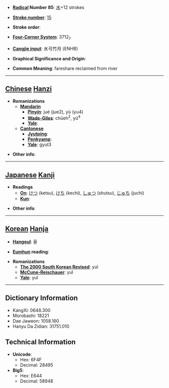 * '''[[Wiktionary:Chinese radical index| Radical]] Number 85''': [[Wiktionary:Chinese radical index 水|水]]+12 strokes

* '''[[Wiktionary:Chinese total strokes index|Stroke number]]''': [[Wiktionary:Chinese total strokes index 15|15]]

* '''Stroke order''': 

* '''[[Wiktionary:Chinese four corner index|Four-Corner System]]''': 3712<sub>7</sub>

* '''[[Wiktionary:Chinese Cangjie index|Cangjie input]]''': 水弓竹月 (ENHB)

* '''Graphical Significance and Origin''': 

* '''Common Meaning''': fareshare reclaimed from river

----

== [[Chinese]] [[Hanzi]] ==

* '''Romanizations'''
** '''[[Mandarin]]'''
*** '''[[Pinyin]]''': jué (jue2), yù (yu4)
*** '''[[Wade-Giles]]''': chüeh<sup>2</sup>, yü<sup>4</sup>
*** '''[[Yale]]''': 
** '''[[Cantonese]]'''
*** '''[[Jyutping]]''':
*** '''[[Penkyamp]]''': 
*** '''[[Yale]]''': gyut3

* '''Other info''': 

----

== [[Japanese]] [[Kanji]] ==

* '''Readings'''
** '''[[On]]''': [[けつ]] (ketsu), [[けち]] (kechi), [[しゅつ]] (shutsu), [[じゅち]] (juchi)
** '''[[Kun]]''': 

* '''Other info''':  

----

== [[Korean]] [[Hanja]] ==

* '''[[Hangeul]]''': 율

* '''[[Eumhun]] reading''': 

* '''Romanizations'''
** '''[[The 2000 South Korean Revised Romanization|The 2000 South Korean Revised]]''': yul
** '''[[McCune-Reischauer]]''': yul
** '''[[Yale]]''': yul

----

== Dictionary Information ==

* KangXi: 0648.300
* Morobashi: 18221
* Dae Jaweon: 1058.160
* Hanyu Da Zidian: 31751.010

== Technical Information ==

* '''Unicode''':
** Hex: 6F4F
** Decimal: 28495
* '''Big5''':
** Hex: E644
** Decimal: 58948